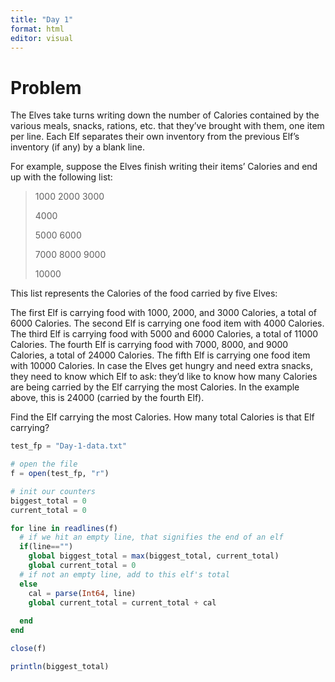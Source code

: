```yaml
---
title: "Day 1"
format: html
editor: visual
---
```


# Problem

The Elves take turns writing down the number of Calories contained by the various meals, snacks, rations, etc. that they've brought with them, one item per line. Each Elf separates their own inventory from the previous Elf's inventory (if any) by a blank line.

For example, suppose the Elves finish writing their items' Calories and end up with the following list:

> 1000 2000 3000
>
> 4000
>
> 5000 6000
>
> 7000 8000 9000
>
> 10000

This list represents the Calories of the food carried by five Elves:

The first Elf is carrying food with 1000, 2000, and 3000 Calories, a total of 6000 Calories. The second Elf is carrying one food item with 4000 Calories. The third Elf is carrying food with 5000 and 6000 Calories, a total of 11000 Calories. The fourth Elf is carrying food with 7000, 8000, and 9000 Calories, a total of 24000 Calories. The fifth Elf is carrying one food item with 10000 Calories. In case the Elves get hungry and need extra snacks, they need to know which Elf to ask: they'd like to know how many Calories are being carried by the Elf carrying the most Calories. In the example above, this is 24000 (carried by the fourth Elf).

Find the Elf carrying the most Calories. How many total Calories is that Elf carrying?


```julia
test_fp = "Day-1-data.txt"

# open the file
f = open(test_fp, "r")

# init our counters
biggest_total = 0
current_total = 0

for line in readlines(f)
  # if we hit an empty line, that signifies the end of an elf
  if(line=="")
    global biggest_total = max(biggest_total, current_total)
    global current_total = 0
  # if not an empty line, add to this elf's total
  else
    cal = parse(Int64, line)
    global current_total = current_total + cal
  
  end
end

close(f)

println(biggest_total)

```
